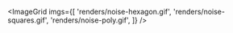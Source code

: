 
<ImageGrid
  imgs={[
    'renders/noise-hexagon.gif',
    'renders/noise-squares.gif',
    'renders/noise-poly.gif',
  ]}
/>
